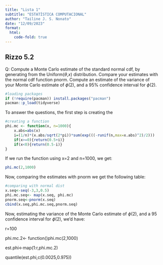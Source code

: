 ```yaml
---
title: "Lista 1"
subtitle: "ESTATÍSTICA COMPUTACIONAL"
author: "Tailine J. S. Nonato"
date: "12/09/2023"
format:
  html:
    code-fold: true
---
```


## Rizzo 5.2

Q: Compute a Monte Carlo estimate of the standard
normal cdf, by generating from the Uniform($\theta$,$x$) distribution. Compare your estimates with the normal cdf function pnorm. Compute an estimate of the variance of your Monte Carlo estimate of $\phi$(2), and a 95% confidence interval for $\phi$(2).

```r
#loading packages
if (!require(pacman)) install.packages("pacman")
pacman::p_load(tidyverse)
```

To answer the questions, the first step is creating the 

```r
#creating a function
phi.mc <- function(x, n=1000){
    x.abs=abs(x)
    i=(1/n)*(x.abs/sqrt(2*pi))*sum(exp(((-runif(n,max=x.abs)^2)/2)))
    if(x>=0){return(0.5+i)}
    if(x<0){return(0.5-i)}
}
```

If we run the function using x=2 and n=1000, we get:
```r
phi.mc(2,1000)
```

Now, comparing the estimates with pnorm we get the following table:

```r
#comparing with normal dist
x.seq<-seq(-3,3,0.5)
phi.mc.seq<- map(x.seq, phi.mc)
pnorm.seq<-pnorm(x.seq)
cbind(x.seq,phi.mc.seq,pnorm.seq)
```

Now, estimating the variance of the Monte Carlo estimate of $\phi(2)$, and a $95%$ confidence interval
for $\phi(2)$, we'd have:

r=100

phi.mc.2<- function()phi.mc(2,1000)

est.phi<-map(1:r,phi.mc.2)

quantile(est.phi,c(0.0025,0.975))


